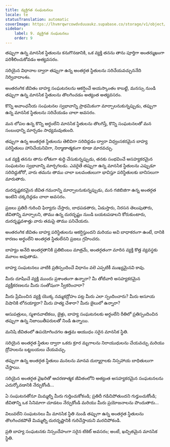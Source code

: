 ```yaml
---
title: వ్యక్తిగత సంఘటనలు
locale: te
statusTranslation: automatic
coverImage: https://lhvmrqwrcowdvduuaukz.supabase.co/storage/v1/object/public/strapi-uploads/small_cover-tratado-de-psicologia-revolucionaria.webp-5e15e1cec4e0ebebcde5d7fc7565d8fd.webp
sidebar:
    label: 9. వ్యక్తిగత సంఘటనలు
    order: 9
---
```

తప్పుగా ఉన్న మానసిక స్థితులను కనుగొనడానికి, ఒక వ్యక్తి తనను తాను పూర్తిగా అంతర్ముఖంగా పరిశీలించుకోవడం అత్యవసరం.

సరియైన విధానాల ద్వారా తప్పుగా ఉన్న అంతర్గత స్థితులను సరిచేయవచ్చుననేది నిర్వివాదాంశం.

అంతరంగిక జీవితం బాహ్య సంఘటనలను ఆకర్షించే అయస్కాంతం కాబట్టి, మనస్సు నుండి తప్పుగా ఉన్న మానసిక స్థితులను తొలగించడం అత్యంత అత్యవసరం.

కొన్ని అవాంఛనీయ సంఘటనల స్వభావాన్ని ప్రాథమికంగా మార్చాలనుకున్నప్పుడు, తప్పుగా ఉన్న మానసిక స్థితులను సరిచేయడం చాలా అవసరం.

మన లోపల ఉన్న కొన్ని అర్ధంలేని మానసిక స్థితులను తొలగిస్తే, కొన్ని సంఘటనలతో మన సంబంధాన్ని మార్చడం సాధ్యమవుతుంది.

తప్పుగా ఉన్న అంతర్గత స్థితులను తెలివిగా సరిదిద్దడం ద్వారా విధ్వంసకరమైన బాహ్య పరిస్థితులు హానిచేయనివిగా, నిర్మాణాత్మకంగా కూడా మారవచ్చు.

ఒక వ్యక్తి తనను తాను లోతుగా శుద్ధి చేసుకున్నప్పుడు, తనకు సంభవించే అసహ్యకరమైన సంఘటనల స్వభావాన్ని మార్చగలడు. ఎవరైతే తప్పుగా ఉన్న మానసిక స్థితులను ఎప్పుడూ సరిదిద్దుకోరో, వారు తమను తాము చాలా బలవంతులుగా భావిస్తూ పరిస్థితులకు బానిసలుగా మారుతారు.

దురదృష్టకరమైన జీవిత గమనాన్ని మార్చాలనుకున్నప్పుడు, మన గజిబిజిగా ఉన్న అంతర్గత ఇంటిని చక్కదిద్దడం చాలా అవసరం.

ప్రజలు ప్రతిదీ గురించి ఫిర్యాదు చేస్తారు, బాధపడతారు, ఏడుస్తారు, నిరసన తెలుపుతారు, జీవితాన్ని మార్చాలని, తాము ఉన్న దురదృష్టం నుండి బయటపడాలని కోరుకుంటారు, దురదృష్టవశాత్తు వారు తమపై తాము పనిచేయరు.

అంతరంగిక జీవితం బాహ్య పరిస్థితులను ఆకర్షిస్తుందని మరియు అవి బాధాకరంగా ఉంటే, దానికి కారణం అర్థంలేని అంతర్గత స్థితులేనని ప్రజలు గ్రహించరు.

బాహ్యం అనేది అంతర్గతానికి ప్రతిబింబం మాత్రమే, అంతర్గతంగా మారిన వ్యక్తి కొత్త వ్యవస్థకు మూలం అవుతాడు.

బాహ్య సంఘటనలు వాటికి ప్రతిస్పందించే విధానం వలె ఎప్పటికీ ముఖ్యమైనవి కావు.

మీరు దూషించే వ్యక్తి ముందు ప్రశాంతంగా ఉన్నారా? మీ తోటివారి అసహ్యకరమైన వ్యక్తీకరణలను మీరు సంతోషంగా స్వీకరించారా?

మీరు ప్రేమించిన వ్యక్తి యొక్క నమ్మకద్రోహం పట్ల మీరు ఎలా స్పందించారు? మీరు అసూయ విషానికి లోనయ్యారా? మీరు హత్య చేశారా? మీరు జైలులో ఉన్నారా?

ఆసుపత్రులు, స్మశానవాటికలు, జైళ్లు, బాహ్య సంఘటనలకు అర్ధంలేని రీతిలో ప్రతిస్పందించిన తప్పుగా ఉన్న నిజాయితీపరులతో నిండి ఉన్నాయి.

మనిషి జీవితంలో ఉపయోగించగల ఉత్తమ ఆయుధం సరైన మానసిక స్థితి.

సరియైన అంతర్గత స్థితుల ద్వారా ఒకరు క్రూర మృగాలను నిరాయుధులను చేయవచ్చు మరియు ద్రోహులను బట్టబయలు చేయవచ్చు.

తప్పుగా ఉన్న అంతర్గత స్థితులు మనలను మానవ దుర్మార్గాలకు నిస్సహాయ బాధితులుగా చేస్తాయి.

సరియైన అంతర్గత వైఖరితో ఆచరణాత్మక జీవితంలోని అత్యంత అసహ్యకరమైన సంఘటనలను ఎదుర్కోవడానికి నేర్చుకోండి...

ఏ సంఘటనతోనూ మిమ్మల్ని మీరు గుర్తించుకోకండి; ప్రతిదీ గడిచిపోతుందని గుర్తుంచుకోండి; జీవితాన్ని ఒక సినిమాగా చూడటం నేర్చుకోండి మరియు మీరు ప్రయోజనాలను పొందుతారు...

విలువలేని సంఘటనలు మీ మానసిక స్థితి నుండి తప్పుగా ఉన్న అంతర్గత స్థితులను తొలగించకపోతే మిమ్మల్ని దురదృష్టానికి గురిచేస్తాయని మరచిపోకండి.

ప్రతి బాహ్య సంఘటనకు నిస్సందేహంగా సరైన టికెట్ అవసరం; అంటే, ఖచ్చితమైన మానసిక స్థితి.

